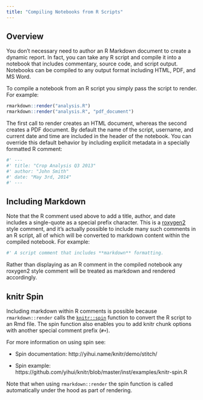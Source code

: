 ```yaml
---
title: "Compiling Notebooks from R Scripts"
---
```


## Overview

You don't necessary need to author an R Markdown document to create a dynamic report. In fact, you can take any R script and compile it into a notebook that includes commentary, source code, and script output. Notebooks can be compiled to any output format including HTML, PDF, and MS Word.

To compile a notebook from an R script you simply pass the script to render. For example:

```r
rmarkdown::render("analysis.R")
rmarkdown::render("analysis.R", "pdf_document")
```

The first call to render creates an HTML document, whereas the second creates a PDF document. By default the name of the script, username, and current date and time are included in the header of the notebook. You can override this default behavior by including explicit metadata in a specially formatted R comment:

```r
#' ---
#' title: "Crop Analysis Q3 2013"
#' author: "John Smith"
#' date: "May 3rd, 2014"
#' ---
```

## Including Markdown

Note that the R comment used above to add a title, author, and date includes a single-quote as a special prefix character. This is a [roxygen2](http://cran.rstudio.com/web/packages/roxygen2/index.html) style comment, and it's actually possible to include many such comments in an R script, all of which will be converted to markdown content within the compiled notebook. For example:

```r
#' A script comment that includes **markdown** formatting.
```

Rather than displaying as an R comment in the compiled notebook any roxygen2 style comment will be treated as markdown and rendered accordingly.

## knitr Spin

Including markdown within R comments is possible because `rmarkdown::render` calls the [`knitr::spin`](http://yihui.name/knitr/demo/stitch/) function to convert the R script to an Rmd file. The spin function also enables you to add knitr chunk options with another special comment prefix (`#+`).

For more information on using spin see:

* Spin documentation: http://yihui.name/knitr/demo/stitch/

* Spin example: https://github.com/yihui/knitr/blob/master/inst/examples/knitr-spin.R


Note that when using `rmarkdown::render` the spin function is called automatically under the hood as part of rendering.

